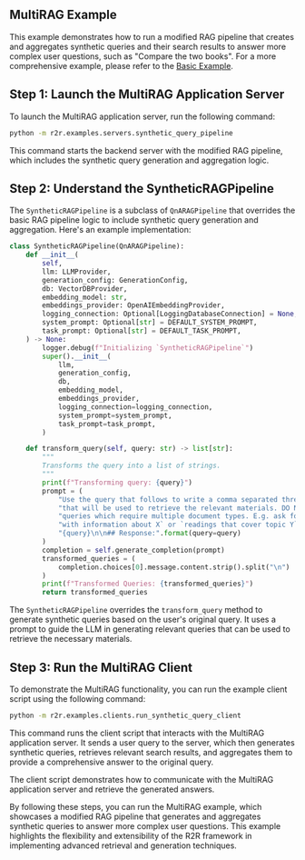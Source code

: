 ## MultiRAG Example

This example demonstrates how to run a modified RAG pipeline that creates and aggregates synthetic queries and their search results to answer more complex user questions, such as "Compare the two books". For a more comprehensive example, please refer to the [Basic Example](/getting-started/basic-example).

## Step 1: Launch the MultiRAG Application Server

To launch the MultiRAG application server, run the following command:

```bash
python -m r2r.examples.servers.synthetic_query_pipeline
```

This command starts the backend server with the modified RAG pipeline, which includes the synthetic query generation and aggregation logic.

## Step 2: Understand the SyntheticRAGPipeline

The `SyntheticRAGPipeline` is a subclass of `QnARAGPipeline` that overrides the basic RAG pipeline logic to include synthetic query generation and aggregation. Here's an example implementation:

```python
class SyntheticRAGPipeline(QnARAGPipeline):
    def __init__(
        self,
        llm: LLMProvider,
        generation_config: GenerationConfig,
        db: VectorDBProvider,
        embedding_model: str,
        embeddings_provider: OpenAIEmbeddingProvider,
        logging_connection: Optional[LoggingDatabaseConnection] = None,
        system_prompt: Optional[str] = DEFAULT_SYSTEM_PROMPT,
        task_prompt: Optional[str] = DEFAULT_TASK_PROMPT,
    ) -> None:
        logger.debug(f"Initializing `SyntheticRAGPipeline`")
        super().__init__(
            llm,
            generation_config,
            db,
            embedding_model,
            embeddings_provider,
            logging_connection=logging_connection,
            system_prompt=system_prompt,
            task_prompt=task_prompt,
        )

    def transform_query(self, query: str) -> list[str]:
        """
        Transforms the query into a list of strings.
        """
        print(f"Transforming query: {query}")
        prompt = (
            "Use the query that follows to write a comma separated three queries "
            "that will be used to retrieve the relevant materials. DO NOT generate "
            "queries which require multiple document types. E.g. ask for `lecture notes "
            "with information about X` or `readings that cover topic Y`.\n\n## Query:\n"
            "{query}\n\n## Response:".format(query=query)
        )
        completion = self.generate_completion(prompt)
        transformed_queries = (
            completion.choices[0].message.content.strip().split("\n")
        )
        print(f"Transformed Queries: {transformed_queries}")
        return transformed_queries
```

The `SyntheticRAGPipeline` overrides the `transform_query` method to generate synthetic queries based on the user's original query. It uses a prompt to guide the LLM in generating relevant queries that can be used to retrieve the necessary materials.

## Step 3: Run the MultiRAG Client

To demonstrate the MultiRAG functionality, you can run the example client script using the following command:

```bash
python -m r2r.examples.clients.run_synthetic_query_client
```

This command runs the client script that interacts with the MultiRAG application server. It sends a user query to the server, which then generates synthetic queries, retrieves relevant search results, and aggregates them to provide a comprehensive answer to the original query.

The client script demonstrates how to communicate with the MultiRAG application server and retrieve the generated answers.

By following these steps, you can run the MultiRAG example, which showcases a modified RAG pipeline that generates and aggregates synthetic queries to answer more complex user questions. This example highlights the flexibility and extensibility of the R2R framework in implementing advanced retrieval and generation techniques.
